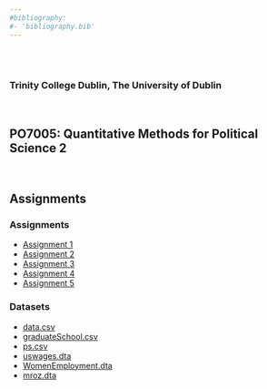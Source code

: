 ```yaml
---
#bibliography:
#- 'bibliography.bib'
---
```


<br>
<br>

### Trinity College Dublin, The University of Dublin

<br>

## **PO7005: Quantitative Methods for Political Science 2**

<br>

## \center Assignments

### Assignments 

- [Assignment 1](PO7005/Assignments/HW1.pdf)
- [Assignment 2](PO7005/Assignments/HW2.pdf)
- [Assignment 3](PO7005/Assignments/HW3.pdf)
- [Assignment 4](PO7005/Assignments/HW4.pdf)
- [Assignment 5](PO7005/Assignments/HW5.pdf)

### \center Datasets

- [data.csv](PO7005/Assignments/data.csv)
- [graduateSchool.csv](PO7005/Assignments/graduateSchool.csv)
- [ps.csv](PO7005/Assignments/ps.csv)
- [uswages.dta](PO7005/Assignments/uswages.dta)
- [WomenEmployment.dta](PO7005/Assignments/WomenEmployment.dta)
- [mroz.dta](PO7005/Assignments/mroz.dta)

